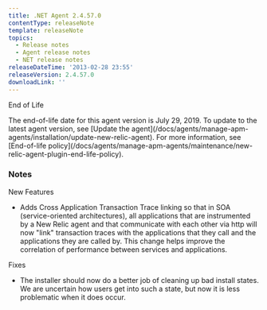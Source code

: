 ```yaml
---
title: .NET Agent 2.4.57.0
contentType: releaseNote
template: releaseNote
topics:
  - Release notes
  - Agent release notes
  - NET release notes
releaseDateTime: '2013-02-28 23:55'
releaseVersion: 2.4.57.0
downloadLink: ''
---
```


End of Life

<Callout variant="important">
  The end-of-life date for this agent version is July 29, 2019. To update to the latest agent version, see [Update the agent](/docs/agents/manage-apm-agents/installation/update-new-relic-agent). For more information, see [End-of-life policy](/docs/agents/manage-apm-agents/maintenance/new-relic-agent-plugin-end-life-policy).
</Callout>

### Notes

New Features

* Adds Cross Application Transaction Trace linking so that in SOA (service-oriented architectures), all applications that are instrumented by a New Relic agent and that communicate with each other via http will now "link" transaction traces with the applications that they call and the applications they are called by. This change helps improve the correlation of performance between services and applications.

Fixes

* The installer should now do a better job of cleaning up bad install states. We are uncertain how users get into such a state, but now it is less problematic when it does occur.
